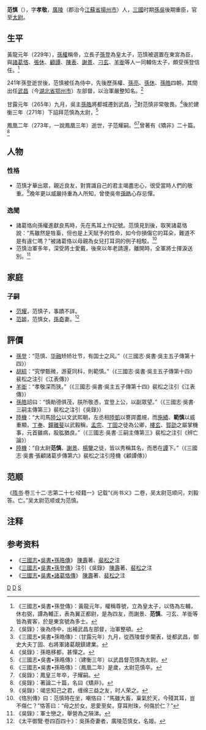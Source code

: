 {{東亞男性歷史人物
|名稱 =范慎
|國家 =[[東漢|東漢]]、[[孫吳|孫吳]]
|時代 =東漢末年三國時期
|主君 =[[孫權|孫權]]、[[孫亮|孫亮]]、[[孫休|孫休]]、[[孫晧|孫晧]]
|最高職務 =太尉
|姓名 =范慎
|字 =孝敬
|官職 =侍中→武昌左部督→太尉
|籍貫 =[[廣陵|廣陵]]（郡治今[[江蘇省|江蘇省]][[揚州市|揚州市]]）
|逝世年=[[吳末帝|吳末帝]][[鳳凰|鳳凰]]二年<br/> 273年
|子=范耀
|女=[[范姬|范姬]]
|注釋 =
}}

'''范慎'''（{{bd|？||273年||catIdx=F}}），字'''孝敬'''，[[廣陵|廣陵]]（郡治今[[江蘇省|江蘇省]][[揚州市|揚州市]]）人，[[三國|三國]]时期[[孫吳|孫吳]]後期重臣，官至[[太尉|太尉]]。

== 生平 ==
黃龍元年（229年），[[孫權|孫權]]稱帝，立長子[[孫登_(太子)|孫登]]為皇太子，范慎被選置在東宮為臣，與[[諸葛恪|諸葛恪]]、[[張休|張休]]、[[顧譚|顧譚]]、[[陳表|陳表]]、[[謝景|謝景]]、[[刁玄|刁玄]]、[[羊衜|羊衜]]等人一同輔佐太子，頗受孫登信任。<ref>《三國志•吳書•孫登傳》：黃龍元年，權稱尊號，立為皇太子，以恪為左輔，休右弼，譚為輔正，表為翼正都尉，是為四友，而謝景、'''范慎'''、刁玄、羊衜等皆為賓客，於是東宮號為多士。</ref>

241年孫登逝世後，范慎被任為侍中，先後歷孫權、[[孫亮|孫亮]]、[[孫休|孫休]]、[[孫皓|孫皓]]四朝，其間出任[[武昌縣|武昌]]（今[[湖北省|湖北省]][[鄂州市|鄂州市]]）左部督，以治軍嚴整知名。<ref>《吳錄》：後為侍中，出補武昌左部督，治軍整頓。</ref>

甘露元年（265年）九月，吳主[[孫皓|孫皓]]將都城遷到武昌，<ref>《三國志•吳書•孫皓傳》：（甘露元年）九月，從西陵督步闡表，徙都武昌，御史大夫丁固、右將軍諸葛靚鎮建業。</ref>對范慎非常敬畏。<ref>《吳錄》：孫晧移都，甚憚之。</ref>後於建衡三年（271年）下詔拜范慎為太尉，<ref>《三國志•吳書•孫晧傳》：（建衡三年）以武昌督范慎為太尉。</ref>

鳳凰二年（273年，一說鳳凰三年）逝世，子范耀嗣。<ref>《三國志•吳書•孫晧傳》：（鳳凰二年）是歲，太尉范慎卒。</ref><ref>《吳錄》：鳳皇三年卒，子耀嗣。</ref>曾著有《矯非》二十篇。<ref>《吳錄》：著論二十篇，名曰《矯非》。</ref>

==人物==
===性格===
*范慎才華出眾，親近良友，對賞識自己的君主竭盡忠心，很受當時人們的敬重。<ref>《吳錄》：竭忠知己之君，缠绵三益之友，时人荣之。</ref>晚年更以威嚴持重為人所知，曾使吳帝[[孫皓|孫皓]]心存忌憚。
===逸聞===
*諸葛恪向孫權進獻良馬時，先在馬耳上作記號。范慎見到後，取笑諸葛恪說：“馬雖然是牲畜，但也是上天賦予的性命，如今你損傷它的耳朵，難道不是有違仁嗎？”被諸葛恪以母親為女兒打耳洞的例子相駁。<ref>《恪別傳》曰：范慎時在坐，嘲恪曰：“馬雖大畜，稟氣於天，今殘其耳，豈不傷仁？”恪答曰：“母之於女，恩愛至矣，穿耳附珠，何傷於仁？”</ref>
*范慎治軍多年，深受將士愛戴，後來以年老請還，離開時，全軍將士揮淚送別。<ref>《吳錄》：軍士戀之，舉營為之隕涕。</ref>

== 家庭 ==
=== 子嗣 ===
*[[范耀|范耀]]，范慎子，事蹟不詳。
*[[范姬|范姬]]，范慎女，[[孫奇_(三國)|孫奇]]妻。<ref>《太平御覽·卷四百四十》：吳孫奇妻者，廣陵范慎女，名姬。</ref>

==評價==
*[[孫登|孫登]]：“范慎、[[华融|华融]]矫矫壮节，有国士之风。”（《三國志·吳書·吳主五子傳第十四》）
*[[胡綜|胡綜]]：“究學甄微，游夏同科，則範慎。”（《三國志·吳書·吳主五子傳第十四》裴松之注引《江表傳》）
*[[羊衜_(孙吴)|羊衜]]：“孝敬深而狭。”（《三國志·吳書·吳主五子傳第十四》裴松之注引《江表傳》）
*[[孫皓|孫皓]]詔曰：“慎勛德俱茂，朕所敬憑，宜登上公，以副眾望。”（《三國志·吳書·三嗣主傳第三》裴松之注引《吳錄》）
*[[陸機|陸機]]：“大司馬[[陸抗|陸公]]以文武熙朝，左丞相[[陆凯_(三国)|陸凱]]以謇諤盡規，而[[施績|施績]]、'''範慎'''以威重顯，[[丁奉|丁奉]]、[[鐘離斐|鐘離斐]]以武毅稱，[[孟宗|孟宗]]、[[丁固_(東吳)|丁固]]之徒為公卿，[[樓玄|樓玄]]、[[賀劭|賀劭]]之屬掌機事，元首雖病，股肱猶良。”（《三國志·吳書·三嗣主傳第三》裴松之注引《辨亡論》）
*[[陸機|陸機]]：“自太尉'''范慎'''、[[謝景|謝景]]、[[羊衜_(孙吴)|楊鑒]]之徒，皆以秀稱其名，而悉在[[顧譚|譚]]下。”（《三國志·吳書·張顧諸葛步傳第六》裴松之注引陸機《顧譚傳》）

== 范顺 ==
《[[隋书|隋书]]·卷三十二·志第二十七·经籍一》记载“《尚书义》二卷，吴太尉范顺问，刘毅答。亡。”吴太尉范顺或为范慎。

== 注释 ==
{{reflist|2}}

==参考资料==
* 《[[三國志|三國志]]•[[s:三國志/卷48|吳書•孫晧傳]]》 [[陳壽|陳壽]]著、[[裴松之|裴松之]]注
* 《[[三國志|三國志]]•[[s:三國志/卷59|吳書•孫登傳]]》注引《吳錄》 [[陳壽|陳壽]]著、[[裴松之|裴松之]]注
* 《[[三國志|三國志]]•[[s:三國志/卷64|吳書•諸葛恪傳]]》 [[陳壽|陳壽]]著、[[裴松之|裴松之]]注

[[Category:東吳政治人物|D]]
[[Category:三國政治人物|D]]
[[Category:范姓|S]]